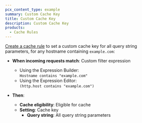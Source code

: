 ```yaml
---
pcx_content_type: example
summary: Custom Cache Key
title: Custom Cache Key
description: Custom Cache Key
products:
  - Cache Rules
---
```



<Render file="page-rules-migration" />

[Create a cache rule](/cache/how-to/cache-rules/create-dashboard/) to set a custom cache key for all query string parameters, for any hostname containing `example.com`:

<Example>

* **When incoming requests match**: Custom filter expression
  * Using the Expression Builder:<br/>
    `Hostname contains "example.com"`
  * Using the Expression Editor:<br/>
    `(http.host contains "example.com")`

* **Then**:
  * **Cache eligibility**: Eligible for cache
  * **Setting**: Cache key
    * **Query string**: All query string parameters

</Example>
